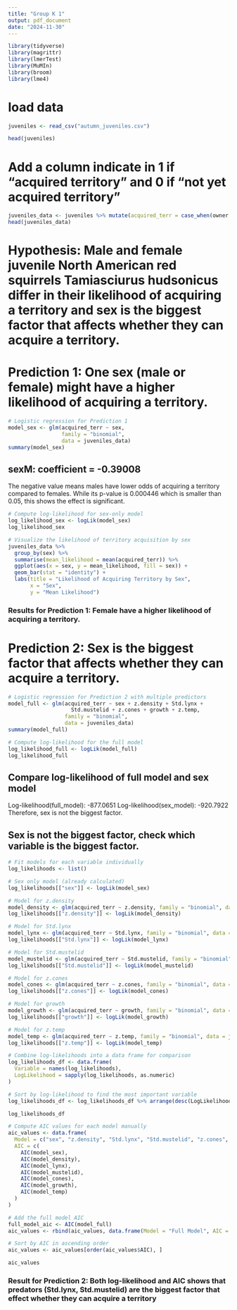 ```yaml
---
title: "Group K 1"
output: pdf_document
date: "2024-11-30"
---
```


```r
library(tidyverse)
library(magrittr)
library(lmerTest)
library(MuMIn)
library(broom)
library(lme4)
```

# load data
```r
juveniles <- read_csv("autumn_juveniles.csv")

head(juveniles)
```

# Add a column indicate in 1 if "acquired territory" and 0 if "not yet acquired territory"
```r
juveniles_data <- juveniles %>% mutate(acquired_terr = case_when(owner == "acquired territory" ~ 1, TRUE ~ 0) )
head(juveniles_data)
```

# Hypothesis: Male and female juvenile North American red squirrels Tamiasciurus hudsonicus differ in their likelihood of acquiring a territory and sex is the biggest factor that affects whether they can acquire a territory.

# Prediction 1: One sex (male or female) might have a higher likelihood of acquiring a territory.

```r
# Logistic regression for Prediction 1
model_sex <- glm(acquired_terr ~ sex, 
                 family = "binomial", 
                 data = juveniles_data)
summary(model_sex)
```

## sexM: coefficient = -0.39008
The negative value means males have lower odds of acquiring a territory compared to females.
While its p-value is 0.000446 which is smaller than 0.05, this shows the effect is significant.

```r
# Compute log-likelihood for sex-only model
log_likelihood_sex <- logLik(model_sex)
log_likelihood_sex

# Visualize the likelihood of territory acquisition by sex
juveniles_data %>%
  group_by(sex) %>%
  summarise(mean_likelihood = mean(acquired_terr)) %>%
  ggplot(aes(x = sex, y = mean_likelihood, fill = sex)) +
  geom_bar(stat = "identity") +
  labs(title = "Likelihood of Acquiring Territory by Sex",
       x = "Sex",
       y = "Mean Likelihood")
```

### Results for Prediction 1: Female have a higher likelihood of acquiring a territory.

# Prediction 2: Sex is the biggest factor that affects whether they can acquire a territory.

```r
# Logistic regression for Prediction 2 with multiple predictors
model_full <- glm(acquired_terr ~ sex + z.density + Std.lynx + 
                    Std.mustelid + z.cones + growth + z.temp, 
                  family = "binomial", 
                  data = juveniles_data)
summary(model_full)

# Compute log-likelihood for the full model
log_likelihood_full <- logLik(model_full)
log_likelihood_full
```

## Compare log-likelihood of full model and sex model
Log-likelihood(full_model): -877.0651
Log-likelihood(sex_model): -920.7922
Therefore, sex is not the biggest factor.

## Sex is not the biggest factor, check which variable is the biggest factor.
```r
# Fit models for each variable individually
log_likelihoods <- list()

# Sex only model (already calculated)
log_likelihoods[["sex"]] <- logLik(model_sex)

# Model for z.density
model_density <- glm(acquired_terr ~ z.density, family = "binomial", data = juveniles_data)
log_likelihoods[["z.density"]] <- logLik(model_density)

# Model for Std.lynx
model_lynx <- glm(acquired_terr ~ Std.lynx, family = "binomial", data = juveniles_data)
log_likelihoods[["Std.lynx"]] <- logLik(model_lynx)

# Model for Std.mustelid
model_mustelid <- glm(acquired_terr ~ Std.mustelid, family = "binomial", data = juveniles_data)
log_likelihoods[["Std.mustelid"]] <- logLik(model_mustelid)

# Model for z.cones
model_cones <- glm(acquired_terr ~ z.cones, family = "binomial", data = juveniles_data)
log_likelihoods[["z.cones"]] <- logLik(model_cones)

# Model for growth
model_growth <- glm(acquired_terr ~ growth, family = "binomial", data = juveniles_data)
log_likelihoods[["growth"]] <- logLik(model_growth)

# Model for z.temp
model_temp <- glm(acquired_terr ~ z.temp, family = "binomial", data = juveniles_data)
log_likelihoods[["z.temp"]] <- logLik(model_temp)

# Combine log-likelihoods into a data frame for comparison
log_likelihoods_df <- data.frame(
  Variable = names(log_likelihoods),
  LogLikelihood = sapply(log_likelihoods, as.numeric)
)

# Sort by log-likelihood to find the most important variable
log_likelihoods_df <- log_likelihoods_df %>% arrange(desc(LogLikelihood))

log_likelihoods_df
```

```r
# Compute AIC values for each model manually
aic_values <- data.frame(
  Model = c("sex", "z.density", "Std.lynx", "Std.mustelid", "z.cones", "growth", "z.temp"),
  AIC = c(
    AIC(model_sex),
    AIC(model_density),
    AIC(model_lynx),
    AIC(model_mustelid),
    AIC(model_cones),
    AIC(model_growth),
    AIC(model_temp)
  )
)

# Add the full model AIC
full_model_aic <- AIC(model_full)
aic_values <- rbind(aic_values, data.frame(Model = "Full Model", AIC = full_model_aic))

# Sort by AIC in ascending order
aic_values <- aic_values[order(aic_values$AIC), ]

aic_values
```

### Result for Prediction 2: Both log-likelihood and AIC shows that predators (Std.lynx, Std.mustelid) are the biggest factor that effect whether they can acquire a territory

